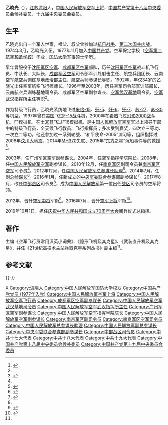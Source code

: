 {{Infobox military person
| name = 乙晓光
| image = Yi Xiaoguang in 2015.jpg
| width = 180px
| job = [[中国人民解放军中部战区|中国人民解放军中部战区]]第2任司令员
| period = 2017年8月—2021年8月
| birthname = 
| other_names = 
| foreign_names =
| english_names =
| sex = 男
| date of birth = {{birth year and age|1958|6}}
| place of birth = {{PRC}}[[江苏省|江苏省]][[沭阳县|沭阳县]]
| date of death =  
| place of death = 
| nationality = {{PRC}}
| residence = [[北京市|北京市]]
| languages = [[汉语|汉语]]
| height = 
| weight = 
| party = {{CPC}}
|rank=[[File:PLAGeneral_r.png|60px]] [[中国人民解放军空军上将|中国人民解放军空军上将]]
| spouse = 
| relatives = 
| educate = 
* [[中国人民解放军空军航空大学|空军第二航空预备学校]]
* [[中国人民解放军空军指挥学院|中国人民解放军空军指挥学院]]
* [[中国人民解放军国防大学|中国人民解放军国防大学]]
| past = 
| work =
* 《空军飞行员常用汉英小词典》
* 《隐形飞机及其克星》
* 《武装直升机及其克星》
| award = 
| rankrecord= 
* 2001年晋升空军少将军衔
* 2012年晋升空军中将军衔
* 2016年晋升空军上将军衔
}}
'''乙晓光'''（{{bd|1958年|6月||catIdx=Yi乙}}），[[江苏省|江苏]][[沭阳县|沭阳]]人，[[中国人民解放军上将|中国人民解放军空军上将]]，[[中国共产党第十八届中央委员会候补委员列表|中国共产党第十八届中央委员会候补委员]]、[[中国共产党第十九届中央委员会委员列表|十九届中央委员会委员]]。

==生平==
乙晓光出自一个军人世家，祖父、叔父曾参加过[[中国抗日战争|抗日战争]]、[[第二次国共内战|第二次国共内战]]。1974年3月，乙晓光入伍，1977年11月加入[[中国共产党|中国共产党]]。空军保定学校（[[中国人民解放军空军航空大学|空军第二航空预备学校]]）毕业，[[中国人民解放军国防大学|国防大学]]军事硕士学历<ref name="yi">{{cite news|url=https://www.thepaper.cn/newsDetail_forward_1506049|title=军委联合参谋部副参谋长乙晓光晋升上将，系最年轻现役上将|date=2016-07-29|newspaper=澎湃新闻|accessdate=2016-07-29|archive-date=2016-08-12|archive-url=https://web.archive.org/web/20160812085230/http://www.thepaper.cn/newsDetail_forward_1506049|dead-url=no}}</ref>。

早年曾服役于[[中国人民解放军沈阳军区空军|沈阳军区空军]]、[[中国人民解放军成都军区空军|成都军区空军]]部队，历任[[中国人民解放军沈阳军区空军|沈阳军区空军]]战斗机飞行员、中队长、大队长，[[中国人民解放军成都军区空军|成都军区空军]]司令部军训处射击主任、航空兵团团长、云南空军航空兵训练基地政治部主任、航空兵师参谋长等职。1992年，年仅34岁的乙晓光出任空军航空飞行师师长。1996年至2003年，历任空军司令部军训部部长、云南航空兵训练基地司令员、成都军区空军副参谋长、[[中国人民解放军空军武汉基地|空军武汉基地]]司令员、[[中国人民解放军空军武汉基地|空军武汉指挥所]]主任等职<ref name="yi" />。

作为特级飞行员，乙晓光系统地飞过[[米格-15战斗机|米格-15]]、[[歼-5|歼-5]]、[[歼-6战斗机|歼-6]]、[[歼-7|歼-7]]、[[苏-27战斗机|苏-27]]、[[苏-30战斗机|苏-30]]等机型，1997年曾在[[美国|美国]]飞过[[F-15鷹式戰鬥機|F-15战斗机]]，2000年在[[希腊|希腊]]飞过[[幻影2000战斗机|幻影2000战斗机]]、F1模拟机，在[[土耳其|土耳其]]飞过F16模拟机，是[[中国人民解放军空军|中国人民解放军空军]]军以上领导干部中的特级飞行员，全天候飞行教员、飞行指挥员；多次受到嘉奖，四次立三等功、一次立二等功。他还参加过一系列轮战、“和平使命-2005”演习等，组织指挥过2008年[[汶川大地震|汶川大地震]]、2014年[[马来西亚航空370号班机空难|MH370]]失联、2015年“[[东方之星号客轮翻沉事件|东方之星]]”沉船事件等的救援<ref name="mingxing">{{cite news|url=http://china.caixin.com/2017-10-20/101158984.html|title=明星将领乙晓光空军上将转岗中部战区|date=2017-10-20|newspaper=财新网|accessdate=2017-10-21|archive-date=2017-10-20|archive-url=https://web.archive.org/web/20171020101223/http://china.caixin.com/2017-10-20/101158984.html|dead-url=no}}</ref>。

2003年，任[[中国人民解放军广州军区空军|广州军区空军]]副参谋长。2004年，任[[中国人民解放军空军指挥学院|空军指挥学院]]院长。2008年，任[[中国人民解放军空军|中国人民解放军空军]]副参谋长。2010年12月，任[[中国人民解放军南京军区|南京军区]]副司令员兼[[中国人民解放军南京军区空军|南京军区空军]]司令员<ref name="yi" />。2012年12月，任[[中国人民解放军总参谋长助理|中国人民解放军总参谋长助理]]<ref>{{cite news|url=http://news.ifeng.com/mainland/detail_2012_12/29/20660691_0.shtml|title=南京军区原副司令员乙晓光转任总部领导|date=2012-12-29|newspaper=凤凰网|accessdate=2012-12-29|archive-date=2012-12-31|archive-url=https://web.archive.org/web/20121231145310/http://news.ifeng.com/mainland/detail_2012_12/29/20660691_0.shtml|dead-url=no}}</ref>。2014年7月，任[[中国人民解放军总参谋部|副总参谋长]]<ref>{{cite news|url=https://news.qq.com/a/20130130/000224.htm|title=解放军副大军区级将领十八大后调整基本到位|date=2013-01-30|newspaper=腾讯网|accessdate=2014-12-05|archive-date=2014-12-09|archive-url=https://web.archive.org/web/20141209155642/http://news.qq.com/a/20130130/000224.htm|dead-url=no}}</ref>。2016年1月，任新成立的[[中央军委联合参谋部|中央军委联合参谋部]]副参谋长<ref>{{cite news|url=https://www.thepaper.cn/newsDetail_forward_1428905|title=乙晓光任军委联合参谋部副参谋长，曾是最年轻的现役中将|date=2016-02-03|newspaper=澎湃新闻|accessdate=2016-02-03|archive-date=2016-02-03|archive-url=https://web.archive.org/web/20160203065404/http://www.thepaper.cn/newsDetail_forward_1428905|dead-url=no}}</ref>。2017年8月，改任[[中国人民解放军中部战区|中部战区]]司令员<ref name="mingxing" />，成为[[中国人民解放军|中国人民解放军]]第一位出任[[中国人民解放军战区|战区]]司令员的空军将领。

2012年，晋升[[中国人民解放军中将|空军中将]]军衔<ref>{{cite news|url=http://news.shm.com.cn/2011-02/01/content_3365763.htm|title=南京军区空军司令员乙晓光简历 出身军人世家|date=2011-02-01|newspaper=水母网|accessdate=2012-11-02|archive-url=https://web.archive.org/web/20110204123318/http://news.shm.com.cn/2011-02/01/content_3365763.htm|archive-date=2011-02-04|dead-url=yes}}</ref>。2016年7月，晋升[[中国人民解放军上将|空军上将]]军衔<ref>{{cite news|url=https://www.thepaper.cn/newsDetail_forward_1506023|title=中央军委晋升上将军衔仪式在京举行：朱福熙乙晓光晋升为上将|date=2016-07-29|newspaper=澎湃新闻|accessdate=2016-07-29|archive-date=2016-08-04|archive-url=https://web.archive.org/web/20160804161105/http://www.thepaper.cn/newsDetail_forward_1506023|dead-url=no}}</ref>。

2019年10月1日，担任[[庆祝中华人民共和国成立70周年大会|庆祝中华人民共和国成立70周年大会]]阅兵仪式总指挥。

==著作==
主编《空军飞行员常用汉英小词典》、《隐形飞机及其克星》、《武装直升机及其克星》，并任《21世纪高技术主站兵器克星系列丛书》副主编<ref name="mingxing" />。

== 参考文献 ==
{{Reflist|30em}}

{{-}}
{{start box}}
{{s-mil|pla}}
{{s-before|[[韩卫国|韩卫国]]}}
{{s-title|[[中国人民解放军中部战区|中国人民解放军中部战区]][[司令员|司令员]]|2017年8月—2021年8月}}
{{s-after|[[林向阳_(1964年)|林向阳]]}}
{{s-before|[[江建曾|江建曾]]}}
{{s-title|[[中国人民解放军南京军区空军|中国人民解放军南京军区空军]]司令员|2010年12月—2012年12月}}
{{s-after|[[郑群良|郑群良]]}}
{{s-before|[[刘广智|刘广智]]}}
{{s-title|[[中国人民解放军空军指挥学院|中国人民解放军空军指挥学院]]院长|2004年3月—2008年3月}}
{{s-after|[[丁来杭|丁来杭]]}}
{{end box}}

{{中国人民解放军空军上将}}
{{中国人民解放军上将/2016}}

{{DEFAULTSORT:Yi}}
[[Category:乙姓|X]]
[[Category:沭陽人|Category:沭陽人]]
[[Category:中国人民解放军国防大学校友|Category:中国人民解放军国防大学校友]]
[[Category:中国共产党党员_(1977年入党)|Category:中国共产党党员 (1977年入党)]]
[[Category:中国人民解放军空军上将|Category:中国人民解放军空军上将]]
[[Category:中国人民解放军空军飞行员|Category:中国人民解放军空军飞行员]]
[[Category:成都军区空军副参谋长|Category:成都军区空军副参谋长]]
[[Category:中国人民解放军空军武汉基地司令员|Category:中国人民解放军空军武汉基地司令员]]
[[Category:中国人民解放军空军武汉指挥所主任|Category:中国人民解放军空军武汉指挥所主任]]
[[Category:广州军区空军副参谋长|Category:广州军区空军副参谋长]]
[[Category:中国人民解放军空军指挥学院院长|Category:中国人民解放军空军指挥学院院长]]
[[Category:中国人民解放军空军副参谋长|Category:中国人民解放军空军副参谋长]]
[[Category:南京军区副司令员|Category:南京军区副司令员]]
[[Category:南京军区空军司令员|Category:南京军区空军司令员]]
[[Category:中国人民解放军总参谋长助理|Category:中国人民解放军总参谋长助理]]
[[Category:中国人民解放军副总参谋长|Category:中国人民解放军副总参谋长]]
[[Category:中央军委联合参谋部副参谋长|Category:中央军委联合参谋部副参谋长]]
[[Category:中部战区司令员|Category:中部战区司令员]]
[[Category:中共十七大代表|Category:中共十七大代表]]
[[Category:中共十八大代表|Category:中共十八大代表]]
[[Category:中共十九大代表|Category:中共十九大代表]]
[[Category:中国共产党第十八届中央委员会候补委员|Category:中国共产党第十八届中央委员会候补委员]]
[[Category:中国共产党第十九届中央委员会委员|Category:中国共产党第十九届中央委员会委员]]